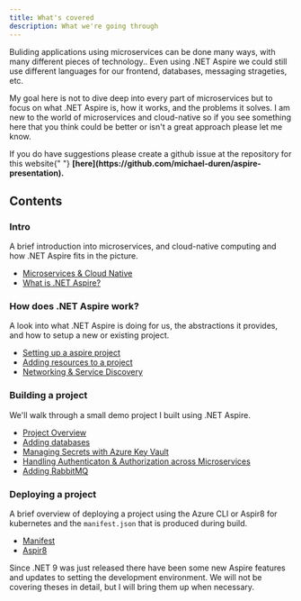 ```yaml
---
title: What's covered
description: What we're going through
---
```



Buliding applications using microservices can be done many ways,
with many different pieces of technology.. Even using .NET Aspire
we could still use different languages for our frontend, databases,
messaging strageties, etc.

My goal here is not to dive deep into every part of
microservices but to focus on what .NET Aspire is, how it works,
and the problems it solves. I am new to the world of
microservices and cloud-native so if you see something
here that you think could be better or isn't a great approach
please let me know.

<Aside type="tip">
  If you do have suggestions please create a github issue at the repository for
  this website{" "}
  <span style="font-weight:bold">
    [here](https://github.com/michael-duren/aspire-presentation).
  </span>
</Aside>

## Contents

### Intro

A brief introduction into microservices, and cloud-native
computing and how .NET Aspire fits in the picture.

<ul class="px-8">
  <li>
    <a href="/intro/microservices">Microservices & Cloud Native</a>
  </li>
  <li>
    <a href="/intro/what-is-dotnet-aspire">What is .NET Aspire?</a>
  </li>
</ul>

### How does .NET Aspire work?

A look into what .NET Aspire is doing
for us, the abstractions it provides, and how to setup
a new or existing project.

<ul class="px-8">
  <li>
    <a href="/getting-started/setting-up-a-project">
      Setting up a aspire project
    </a>
  </li>
  <li>
    <a href="/getting-started/adding-resources-to-a-project">
      Adding resources to a project
    </a>
  </li>
  <li>
    <a href="/getting-started/networking-service-discovery">
      Networking & Service Discovery
    </a>
  </li>
</ul>

### Building a project

We'll walk through a small demo project I built
using .NET Aspire.

<ul class="px-8">
  <li>
    <a href="/building/project-overview">Project Overview</a>
  </li>
  <li>
    <a href="/building/adding-databases">Adding databases</a>
  </li>
  <li>
    <a href="/building/managing-secrets">
      Managing Secrets with Azure Key Vault
    </a>
  </li>
  <li>
    <a href="/building/authenticaton-authorization">
      Handling Authenticaton & Authorization across Microservices
    </a>
  </li>
  <li>
    <a href="/building/rabbit-mq">Adding RabbitMQ</a>
  </li>
</ul>

### Deploying a project

A brief overview of deploying a project using
the Azure CLI or Aspir8 for kubernetes and
the `manifest.json` that is produced during
build.

<ul class="px-8">
  <li>
    <a href="/deploying/manifest">Manifest</a>
  </li>
  <li>
    <a href="/deploying/aspir8">Aspir8</a>
  </li>
</ul>
<Aside title="Important" type="danger">
  Since .NET 9 was just released there have been some new Aspire features and
  updates to setting the development environment. We will not be covering theses
  in detail, but I will bring them up when necessary.
</Aside>
